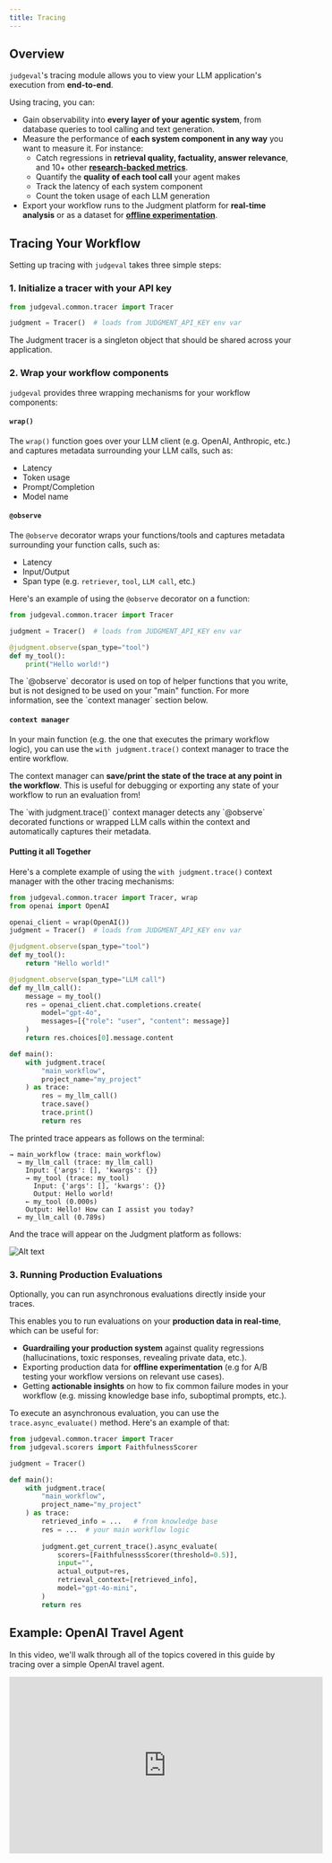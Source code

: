 ```yaml
---
title: Tracing
---
```


## Overview ##

`judgeval`'s tracing module allows you to view your LLM application's execution from **end-to-end**. 

Using tracing, you can:
- Gain observability into **every layer of your agentic system**, from database queries to tool calling and text generation.
- Measure the performance of **each system component in any way** you want to measure it. For instance:
    - Catch regressions in **retrieval quality, factuality, answer relevance**, and 10+ other [**research-backed metrics**](/evaluation/scorers/introduction).
    - Quantify the **quality of each tool call** your agent makes
    - Track the latency of each system component
    - Count the token usage of each LLM generation
- Export your workflow runs to the Judgment platform for **real-time analysis** or as a dataset for [**offline experimentation**](/evaluation/introduction).


## Tracing Your Workflow ##

Setting up tracing with `judgeval` takes three simple steps:

### 1. Initialize a tracer with your API key

```python
from judgeval.common.tracer import Tracer

judgment = Tracer()  # loads from JUDGMENT_API_KEY env var
```

<Note>
    The Judgment tracer is a singleton object that should be shared across your application.
</Note>


### 2. Wrap your workflow components

`judgeval` provides three wrapping mechanisms for your workflow components:

#### `wrap()` ####
The `wrap()` function goes over your LLM client (e.g. OpenAI, Anthropic, etc.) and captures metadata surrounding your LLM calls, such as:
- Latency
- Token usage
- Prompt/Completion
- Model name

#### `@observe` ####
The `@observe` decorator wraps your functions/tools and captures metadata surrounding your function calls, such as:
- Latency
- Input/Output
- Span type (e.g. `retriever`, `tool`, `LLM call`, etc.)

Here's an example of using the `@observe` decorator on a function:
```python
from judgeval.common.tracer import Tracer

judgment = Tracer()  # loads from JUDGMENT_API_KEY env var

@judgment.observe(span_type="tool")
def my_tool():
    print("Hello world!")

```

<Note>
    The `@observe` decorator is used on top of helper functions that you write, but is not designed to be used 
    on your "main" function. For more information, see the `context manager` section below.
</Note>

#### `context manager` ####

In your main function (e.g. the one that executes the primary workflow logic), you can use the `with judgment.trace()` context manager to trace the entire workflow.

The context manager can **save/print the state of the trace at any point in the workflow**.
This is useful for debugging or exporting any state of your workflow to run an evaluation from!

<Tip>
    The `with judgment.trace()` context manager detects any `@observe` decorated functions or wrapped LLM calls within the context and automatically captures their metadata.
</Tip>


#### Putting it all Together
Here's a complete example of using the `with judgment.trace()` context manager with the other tracing mechanisms:
```python
from judgeval.common.tracer import Tracer, wrap
from openai import OpenAI

openai_client = wrap(OpenAI())
judgment = Tracer()  # loads from JUDGMENT_API_KEY env var

@judgment.observe(span_type="tool")
def my_tool():
    return "Hello world!"

@judgment.observe(span_type="LLM call")
def my_llm_call():
    message = my_tool()
    res = openai_client.chat.completions.create(
        model="gpt-4o",
        messages=[{"role": "user", "content": message}]
    )
    return res.choices[0].message.content

def main():
    with judgment.trace(
        "main_workflow", 
        project_name="my_project"
    ) as trace:
        res = my_llm_call()
        trace.save()
        trace.print()
        return res
```

The printed trace appears as follows on the terminal:
```
→ main_workflow (trace: main_workflow)
  → my_llm_call (trace: my_llm_call)
    Input: {'args': [], 'kwargs': {}}
    → my_tool (trace: my_tool)
      Input: {'args': [], 'kwargs': {}}
      Output: Hello world!
    ← my_tool (0.000s)
    Output: Hello! How can I assist you today?
  ← my_llm_call (0.789s)
```

And the trace will appear on the Judgment platform as follows:

![Alt text](/images/basic_trace_example.png "Basic Trace Example")

### 3. Running Production Evaluations

Optionally, you can run asynchronous evaluations directly inside your traces.

This enables you to run evaluations on your **production data in real-time**, which can be useful for:
- **Guardrailing your production system** against quality regressions (hallucinations, toxic responses, revealing private data, etc.).
- Exporting production data for **offline experimentation** (e.g for A/B testing your workflow versions on relevant use cases).
- Getting **actionable insights** on how to fix common failure modes in your workflow (e.g. missing knowledge base info, suboptimal prompts, etc.). 

To execute an asynchronous evaluation, you can use the `trace.async_evaluate()` method. Here's an example of that:

```python
from judgeval.common.tracer import Tracer
from judgeval.scorers import FaithfulnessScorer

judgment = Tracer()

def main():
    with judgment.trace(
        "main_workflow", 
        project_name="my_project"
    ) as trace:
        retrieved_info = ...   # from knowledge base
        res = ...  # your main workflow logic
        
        judgment.get_current_trace().async_evaluate(
            scorers=[FaithfulnesssScorer(threshold=0.5)],
            input="",
            actual_output=res,
            retrieval_context=[retrieved_info],
            model="gpt-4o-mini",
        )
        return res
```

## Example: OpenAI Travel Agent

In this video, we'll walk through all of the topics covered in this guide by tracing over a simple OpenAI travel agent.

<iframe 
    width="560" 
    height="315" 
    src="https://www.youtube.com/embed/L76V4lXIolc"
    title="YouTube video player" 
    frameborder="0" 
    allow="accelerometer; autoplay; clipboard-write; encrypted-media; gyroscope; picture-in-picture; web-share" 
    referrerpolicy="strict-origin-when-cross-origin" 
    allowfullscreen
></iframe>